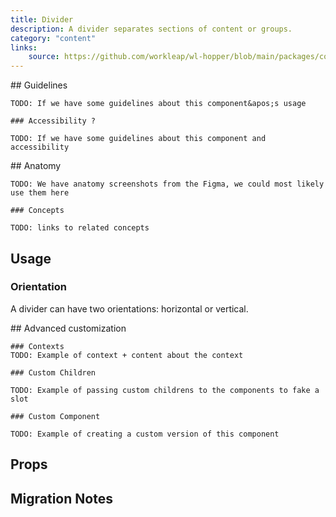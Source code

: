 ```yaml
---
title: Divider
description: A divider separates sections of content or groups.
category: "content"
links:
    source: https://github.com/workleap/wl-hopper/blob/main/packages/components/src/Divider/src/Divider.tsx
---
```


<Example src="Divider/docs/preview" isOpen />

<FeatureFlag flag="next">
    ## Guidelines

    TODO: If we have some guidelines about this component&apos;s usage

    ### Accessibility ?

    TODO: If we have some guidelines about this component and accessibility
</FeatureFlag>

<FeatureFlag flag="rc">
    ## Anatomy

    TODO: We have anatomy screenshots from the Figma, we could most likely use them here

    ### Concepts

    TODO: links to related concepts
</FeatureFlag>

## Usage

### Orientation

A divider can have two orientations: horizontal or vertical.

<Example src="Divider/docs/orientation" />

<FeatureFlag flag="next">
    ## Advanced customization

    ### Contexts
    TODO: Example of context + content about the context

    ### Custom Children

    TODO: Example of passing custom childrens to the components to fake a slot

    ### Custom Component

    TODO: Example of creating a custom version of this component
</FeatureFlag>

## Props

<PropTable component="Divider" />

## Migration Notes

<MigrateGuide src="Divider/docs/migration-notes" />
